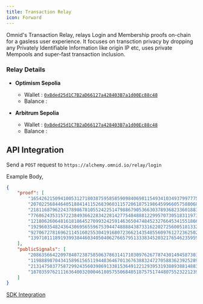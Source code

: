 ```yaml
---
title: Transaction Relay
icon: Forward
---
```



Omnid's Transaction Relay, relays Login and Membership proofs on-chain for a gasless user experience.
It focuses on transction privacy by dropping any Privately Identifiable Information like origin IP etc, uses private Mempools and super-fast transaction inclusion.

### Relay Details

- **Optimism Sepolia**
  - Wallet : [`0xBded25d1C7B2aD66127a428403B7a1d00Ec88c48`](https://sepolia-optimism.etherscan.io/address/0xBded25d1C7B2aD66127a428403B7a1d00Ec88c48)
  - Balance : <Balance network="op" address="0xBded25d1C7B2aD66127a428403B7a1d00Ec88c48" />

- **Arbitrum Sepolia**
  - Wallet : [`0xBded25d1C7B2aD66127a428403B7a1d00Ec88c48`](https://sepolia.arbiscan.io/address/0xBded25d1C7B2aD66127a428403B7a1d00Ec88c48)
  - Balance : <Balance network="arb" address="0xBded25d1C7B2aD66127a428403B7a1d00Ec88c48" />

## API Integration

Send a `POST` request to `https://alchemy.omnid.io/relay/login`

Example Body,
```json
{
    "proof": [
        "16542621509410053127180387595858590984069811549341034937997775421926834748020",
        "20702256844640518841411526839603115720618751986459966057588068773690912905714",
        "21811687962243789867810552422514798867905366303789368233601883705941622297142",
        "7768624353157223849366228342281427754848881229957073051831197309450597677814",
        "12180626064816181864527099324259146365047484523276645341551866903820338222938",
        "19296035482436430695655967539447488884387331622027256005181332896174520709126",
        "9270672781696211451602553041916807236621435485560976127236250211460439091332",
        "13971011189193993844603405040627665795133383452032176546235959148967822825566"
    ],
    "publicSignals": [
        "20863566422097840723875850637863141710309762677874301494587303648930032009190",
        "11988898704341589615651194483646701367638832472705883623925289677484196905814",
        "21314750377587299243560398691338153649122129395319388938814883722875975462",
        "187035976211163640032000461805755068405187575174480755232212391996596767257"
    ]
}
```

[SDK Integration](/nodejs#relayproof)
